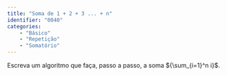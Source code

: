 ```yaml
---
title: "Soma de 1 + 2 + 3 ... + n"
identifier: "0040"
categories:
    - "Básico"
    - "Repetição"
    - "Somatório"
---
```


::: {.callout}
Escreva um algoritmo que faça, passo a passo, a soma ${\sum_{i=1}^n i}$.

<!-- @rem-0040 -->
:::